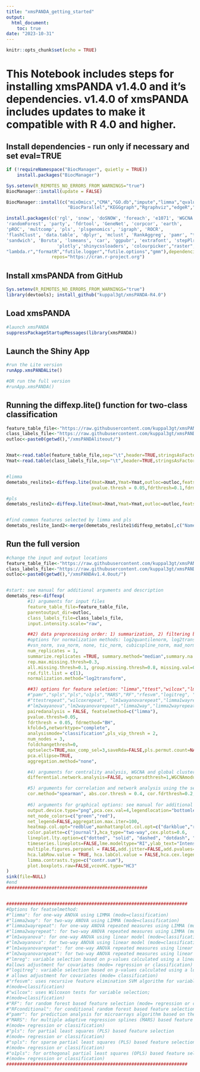 ```yaml
---
title: "xmsPANDA_getting_started"
output:
  html_document:
    toc: true
date: "2023-10-31"
---
```


```r
knitr::opts_chunk$set(echo = TRUE)
```

# This Notebook includes steps for installing xmsPANDA v1.4.0 and it's dependencies. v1.4.0 of xmsPANDA includes updates to make it compatible with R 4.0 and higher. 

## Install dependencies - run only if necessary and set eval=TRUE


```r
if (!requireNamespace("BiocManager", quietly = TRUE))
    install.packages("BiocManager")

Sys.setenv(R_REMOTES_NO_ERRORS_FROM_WARNINGS="true")
BiocManager::install(update = FALSE)

BiocManager::install(c("mixOmics","CMA","GO.db","impute","limma","qvalue","pcaMethods","KEGGREST","genefilter",
                       "BiocParallel","KEGGgraph","Rgraphviz","edgeR","formatR","graph"),suppressUpdates=TRUE,dependencies=TRUE)

install.packages(c('rgl', 'snow', 'doSNOW', 'foreach', 'e1071', 'WGCNA','reshape2','robust','mvoutlier',
'randomForest', 'party', 'fdrtool', 'GeneNet', 'corpcor', 'earth',
'pROC', 'multcomp', 'pls', 'plsgenomics', 'igraph', 'ROCR',
'flashClust', 'data.table', 'dplyr', 'mclust', 'RankAggreg', 'pamr', "tidyverse","grid",
'sandwich', 'Boruta', 'lsmeans', 'car', 'ggpubr', 'extrafont', 'stepPlr', 'h2o','shinyBS', 'V8', 'shinyWidgets', 
                   'plotly','shinycssloaders', 'colourpicker',"raster","ROSE","devtools",
"lambda.r","formatR","futile.logger","futile.options","gmm"),dependencies=TRUE,
                 repos="https://cran.r-project.org")

```

## Install xmsPANDA from GitHub

```r

Sys.setenv(R_REMOTES_NO_ERRORS_FROM_WARNINGS="true")
library(devtools); install_github("kuppal3gt/xmsPANDA-R4.0")

```


## Load xmsPANDA

```r
#launch xmsPANDA
suppressPackageStartupMessages(library(xmsPANDA))


```


## Launch the Shiny App 

```r

#run the Lite version
runApp.xmsPANDALite()

#OR run the full version
#runApp.xmsPANDA()

```

## Running the diffexp.lite() function for two-class classification

```r

feature_table_file<-"https://raw.githubusercontent.com/kuppal3gt/xmsPANDA-R4.0/main/inst/shinyapp/example_data/exh1n1_metabolome.txt"
class_labels_file<-"https://raw.githubusercontent.com/kuppal3gt/xmsPANDA-R4.0/main/inst/shinyapp/example_data/exh1n1_classlabels.txt"
outloc<-paste0(getwd(),"/xmsPANDAliteout/")


Xmat<-read.table(feature_table_file,sep="\t",header=TRUE,stringsAsFactors = FALSE,check.names = FALSE)
Ymat<-read.table(class_labels_file,sep="\t",header=TRUE,stringsAsFactors = FALSE,check.names = FALSE)


#limma
demetabs_reslite1<-diffexp.lite(Xmat=Xmat,Ymat=Ymat,outloc=outloc,featselmethod="limma",normalization.method = "log2transform",
                                pvalue.thresh = 0.05,fdrthresh=0.1,fdrmethod="BH",foldchangethresh = 0)

#pls
demetabs_reslite2<-diffexp.lite(Xmat=Xmat,Ymat=Ymat,outloc=outloc,featselmethod="pls",normalization.method = "log2transform",pls_vip_thresh=2,foldchangethresh = 0)


#find common features selected by limma and pls
demetabs_reslite_1and2<-merge(demetabs_reslite1$diffexp_metabs[,c("Name","P.value","adjusted.P.value")],demetabs_reslite2$diffexp_metabs,by=c("Name"))


```
## Run the full version 

```r


#change the input and output locations
feature_table_file<-"https://raw.githubusercontent.com/kuppal3gt/xmsPANDA-R4.0/main/inst/shinyapp/example_data/exh1n1_metabolome.txt"
class_labels_file<-"https://raw.githubusercontent.com/kuppal3gt/xmsPANDA-R4.0/main/inst/shinyapp/example_data/exh1n1_classlabels.txt"
outloc<-paste0(getwd(),"/xmsPANDAv1.4.0out/")


#start: see manual for additional arguments and description
demetabs_res<-diffexp(
        #1) arguments for input files
        feature_table_file=feature_table_file,
        parentoutput_dir=outloc,
        class_labels_file=class_labels_file,
        input.intensity.scale="raw",

        ##2) data preprocessing order: 1) summarization, 2) filtering by missing values, 3) imputation; 4) transformation and normalization
        #options for normalization methods: log2quantilenorm, log2transform, znormtransform, lowess_norm, quantile_norm, rangescaling, paretoscaling, mstus, eigenms_norm,
        #vsn_norm, sva_norm, none, tic_norm, cubicspline_norm, mad_norm
        num_replicates = 1,
        summarize.replicates =TRUE, summary.method="median",summary.na.replacement="knn",
        rep.max.missing.thresh=0.3,
        all.missing.thresh=0.1, group.missing.thresh=0.8, missing.val=0,
        rsd.filt.list = c(1),
        normalization.method="log2transform",

        ##3) options for feature seletion: "limma","ttest","wilcox","lm1wayanova","lmreg","pls",
        #"pamr","spls","pls","o1pls","MARS","RF","rfesvm","logitreg", "poissonreg",
        #"ttestrepeat","wilcoxrepeat", "lm1wayanovarepeat","limma1wayrepeat","spls1wayrepeat"
        #"lm2wayanova","lm2wayanovarepeat","limma2way","limma2wayrepeat","spls2wayrepeat"
        pairedanalysis = FALSE, featselmethod=c("limma"),
        pvalue.thresh=0.05,
        fdrthresh = 0.05, fdrmethod="BH",
        kfold=5,networktype="complete",
        analysismode="classification",pls_vip_thresh = 2,
        num_nodes = 3,
        foldchangethresh=0,
        optselect=TRUE,max_comp_sel=3,saveRda=FALSE,pls.permut.count=NA,
        pca.ellipse=TRUE,
        aggregation.method="none",

        #4) arguments for centrality analysis, WGCNA and global clustering analysis (HCA and EM clustering)
        differential.network.analysis=FALSE, wgcnarsdthresh=1,WGCNAmodules=FALSE,globalclustering=FALSE,

        #5) arguments for correlation and network analysis using the selected features
        cor.method="spearman", abs.cor.thresh = 0.4, cor.fdrthresh=0.2,
    
        #6) arguments for graphical options: see manual for additional arguments
        output.device.type="png",pca.cex.val=4,legendlocation="bottomleft",
        net_node_colors=c("green","red"),
        net_legend=FALSE,aggregation.max.iter=100,
        heatmap.col.opt="redblue",manhattanplot.col.opt=c("darkblue","red3"),
        color.palette=c("journal"),hca_type="two-way",cex.plots=0.6,
        lineplot.lty.option=c("dotted", "solid", "dashed", "dotdash", "longdash", "twodash"),
        timeseries.lineplots=FALSE,lme.modeltype="RI",ylab_text="Intensity",boxplot.type="ggplot",
        multiple.figures.perpanel = FALSE,add.jitter=FALSE,add.pvalues=FALSE,ggplot.type1=TRUE,
        hca.labRow.value = TRUE, hca.labCol.value = FALSE,hca.cex.legend=0.5,
        limma.contrasts.type=c("contr.sum"),
        plot.boxplots.raw=FALSE,vcovHC.type="HC3"
)
sink(file=NULL)
#end
#####################################################


####################################################################
#Options for featselmethod:
#"limma": for one-way ANOVA using LIMMA (mode=classification)
#"limma2way": for two-way ANOVA using LIMMA (mode=classification)
#"limma1wayrepeat": for one-way ANOVA repeated measures using LIMMA (mode=classification)
#"limma2wayrepeat": for two-way ANOVA repeated measures using LIMMA (mode=classification)
#"lm1wayanova": for one-way ANOVA using linear model (mode=classification)
#"lm2wayanova": for two-way ANOVA using linear model (mode=classification)
#"lm1wayanovarepeat": for one-way ANOVA repeated measures using linear model (mode=classification)
#"lm2wayanovarepeat": for two-way ANOVA repeated measures using linear model (mode=classification)
#"lmreg": variable selection based on p-values calculated using a linear regression model; 
#allows adjustment for covariates (mode= regression or classification)
#"logitreg": variable selection based on p-values calculated using a logistic regression model; 
# allows adjustment for covariates (mode= classification)
#"rfesvm": uses recursive feature elimination SVM algorithm for variable selection; 
#(mode=classification)
#"wilcox": uses Wilcoxon tests for variable selection; 
#(mode=classification)
#"RF": for random forest based feature selection (mode= regression or classification)
#"RFconditional": for conditional random forest based feature selection (mode= regression or classification)
#"pamr": for prediction analysis for microarrays algorithm based on the nearest shrunked centroid method (mode=classification)
#"MARS": for multiple adaptive regression splines (MARS) based feature selection
#(mode= regression or classification)
#"pls": for partial least squares (PLS) based feature selection
#(mode= regression or classification)
#"spls": for sparse partial least squares (PLS) based feature selection
#(mode= regression or classification)
#"o1pls": for orthogonal partial least squares (OPLS) based feature selection
#(mode= regression or classification)
####################################################################
```
